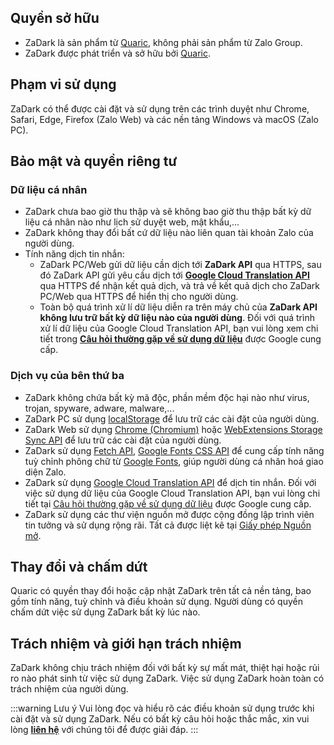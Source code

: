 ## Quyền sở hữu

* ZaDark là sản phẩm từ [Quaric](https://quaric.com), không phải sản phẩm từ Zalo Group.
* ZaDark được phát triển và sở hữu bởi [Quaric](https://quaric.com).

## Phạm vi sử dụng

ZaDark có thể được cài đặt và sử dụng trên các trình duyệt như Chrome, Safari, Edge, Firefox (Zalo Web) và các nền tảng Windows và macOS (Zalo PC).

## Bảo mật và quyền riêng tư

### Dữ liệu cá nhân

* ZaDark chưa bao giờ thu thập và sẽ không bao giờ thu thập bất kỳ dữ liệu cá nhân nào như lịch sử duyệt web, mật khẩu,...
* ZaDark không thay đổi bất cứ dữ liệu nào liên quan tài khoản Zalo của người dùng.
* Tính năng dịch tin nhắn:
  * ZaDark PC/Web gửi dữ liệu cần dịch tới **ZaDark API** qua HTTPS, sau đó ZaDark API gửi yêu cầu dịch tới [**Google Cloud Translation API**](https://cloud.google.com/translate/docs/reference/libraries/v2/nodejs) qua HTTPS để nhận kết quả dịch, và trả về kết quả dịch cho ZaDark PC/Web qua HTTPS để hiển thị cho người dùng.
  * Toàn bộ quá trình xử lí dữ liệu diễn ra trên máy chủ của **ZaDark API không lưu trữ bất kỳ dữ liệu nào của người dùng**. Đối với quá trình xử lí dữ liệu của Google Cloud Translation API, bạn vui lòng xem chi tiết trong [**Câu hỏi thường gặp về sử dụng dữ liệu**](https://cloud.google.com/translate/data-usage) được Google cung cấp.

### Dịch vụ của bên thứ ba

* ZaDark không chứa bất kỳ mã độc, phần mềm độc hại nào như virus, trojan, spyware, adware, malware,...
* ZaDark PC sử dụng [localStorage](https://developer.mozilla.org/en-US/docs/Web/API/Window/localStorage) để lưu trữ các cài đặt của người dùng.
* ZaDark Web sử dụng [Chrome (Chromium)](https://developer.chrome.com/docs/extensions/reference/storage/#overview) hoặc [WebExtensions Storage Sync API](https://developer.mozilla.org/en-US/docs/Mozilla/Add-ons/WebExtensions/API/storage/sync) để lưu trữ các cài đặt của người dùng.
* ZaDark sử dụng [Fetch API](https://developer.mozilla.org/en-US/docs/Web/API/Fetch\_API/Using\_Fetch), [Google Fonts CSS API](https://developers.google.com/fonts) để cung cấp tính năng tuỳ chỉnh phông chữ từ [Google Fonts](https://fonts.google.com/), giúp người dùng cá nhân hoá giao diện Zalo.
* ZaDark sử dụng [Google Cloud Translation API](https://cloud.google.com/translate/docs/reference/libraries/v2/nodejs) để dịch tin nhắn. Đối với việc sử dụng dữ liệu của Google Cloud Translation API, bạn vui lòng chi tiết tại [Câu hỏi thường gặp về sử dụng dữ liệu](https://cloud.google.com/translate/data-usage) được Google cung cấp.
* ZaDark sử dụng các thư viện nguồn mở được cộng đồng lập trình viên tin tưởng và sử dụng rộng rãi. Tất cả được liệt kê tại [Giấy phép Nguồn mở](/open-source-licenses).

## Thay đổi và chấm dứt

Quaric có quyền thay đổi hoặc cập nhật ZaDark trên tất cả nền tảng, bao gồm tính năng, tuỳ chỉnh và điều khoản sử dụng. Người dùng có quyền chấm dứt việc sử dụng ZaDark bất kỳ lúc nào.

## Trách nhiệm và giới hạn trách nhiệm

ZaDark không chịu trách nhiệm đối với bất kỳ sự mất mát, thiệt hại hoặc rủi ro nào phát sinh từ việc sử dụng ZaDark. Việc sử dụng ZaDark hoàn toàn có trách nhiệm của người dùng.

:::warning Lưu ý
Vui lòng đọc và hiểu rõ các điều khoản sử dụng trước khi cài đặt và sử dụng ZaDark. Nếu có bất kỳ câu hỏi hoặc thắc mắc, xin vui lòng [**liên hệ**](/contact) với chúng tôi để được giải đáp.
:::